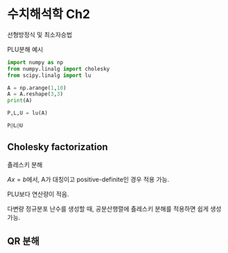 # 수치해석학 Ch2 {.unnumbered}

선형방정식 및 최소자승법

PLU분해 예시
```python
import numpy as np
from numpy.linalg import cholesky
from scipy.linalg import lu

A = np.arange(1,10)
A = A.reshape(3,3)
print(A)
```

```python
P,L,U = lu(A)

P@L@U
```

## Cholesky factorization

춀레스키 분해

$Ax=b$에서, A가 대칭이고 positive-definite인 경우 적용 가능.

PLU보다 연산량이 적음.

다변량 정규분포 난수를 생성할 때, 공분산행렬에 춀레스키 분해를 적용하면 쉽게 생성 가능.

## QR 분해

